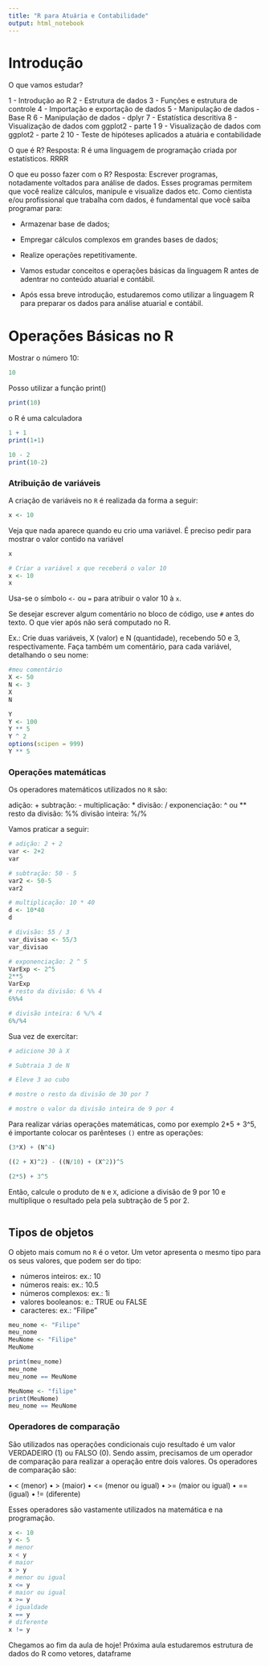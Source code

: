 ```yaml
---
title: "R para Atuária e Contabilidade"
output: html_notebook
---
```


# Introdução

O que vamos estudar?

1 - Introdução ao R
2 - Estrutura de dados
3 - Funções e estrutura de controle
4 - Importação e exportação de dados
5 - Manipulação de dados - Base R
6 - Manipulação de dados - dplyr
7 - Estatística descritiva
8 - Visualização de dados com ggplot2 - parte 1
9 - Visualização de dados com ggplot2 - parte 2
10 - Teste de hipóteses aplicados a atuária e contabilidade 


O que é R? 
Resposta: R é uma linguagem de programação criada por estatísticos. RRRR

O que eu posso fazer com o R?
Resposta: Escrever programas, notadamente voltados para análise de dados. 
Esses programas permitem que você realize cálculos, manipule e visualize dados etc. 
Como cientista e/ou profissional que trabalha com dados, é fundamental que você saiba programar para:

- Armazenar base de dados;
- Empregar cálculos complexos em grandes bases de dados;
- Realize operações repetitivamente.

 - Vamos estudar conceitos e operações básicas da linguagem R antes de adentrar no conteúdo atuarial e contábil. 
 - Após essa breve introdução, estudaremos como utilizar a linguagem R para preparar os dados para análise atuarial e contábil. 

# Operações Básicas no R

Mostrar o número 10:
```r
10
```

Posso utilizar a função print()
```r
print(10)
```

o R é uma calculadora
```r
1 + 1
print(1+1)
```

```r
10 - 2
print(10-2)
```


### Atribuição de variáveis

A criação de variáveis no `R` é realizada da forma a seguir:

```r
x <- 10 
```
Veja que nada aparece quando eu crio uma variável. É preciso pedir para mostrar o valor contido na variável

```r
x
```

```r
# Criar a variável x que receberá o valor 10
x <- 10
x
```

Usa-se o símbolo `<-` ou `=` para atribuir o valor 10 à `x`.

Se desejar escrever algum comentário no bloco de código, use `#` antes do texto. O que vier após não será computado no R.

Ex.: Crie duas variáveis, X (valor) e N (quantidade), recebendo 50 e 3, respectivamente. Faça também um comentário, para cada variável, detalhando o seu nome:


```r
#meu comentário
X <- 50 
N <- 3
X
N
```

```r
Y
Y <- 100
Y ** 5
Y ^ 2
options(scipen = 999)
Y ** 5
```

### Operações matemáticas

Os operadores matemáticos utilizados no `R` são:

adição: +
subtração: -
multiplicação: *
divisão: /
exponenciação: ^ ou **
resto da divisão: %% 
divisão inteira: %/%

Vamos praticar a seguir:

```r
# adição: 2 + 2
var <- 2+2
var

# subtração: 50 - 5
var2 <- 50-5
var2

# multiplicação: 10 * 40
d <- 10*40
d

# divisão: 55 / 3
var_divisao <- 55/3
var_divisao

# exponenciação: 2 ^ 5
VarExp <- 2^5
2**5
VarExp
# resto da divisão: 6 %% 4
6%%4

# divisão inteira: 6 %/% 4
6%/%4
```

Sua vez de exercitar:

```r
# adicione 30 à X

```

```r
# Subtraia 3 de N

```

```r
# Eleve 3 ao cubo

```

```r
# mostre o resto da divisão de 30 por 7

```

```r
# mostre o valor da divisão inteira de 9 por 4

```

Para realizar várias operações matemáticas, como por exemplo 2*5 + 3^5, é importante colocar os parênteses `()` entre as operações:

```r
(3*X) + (N^4)

((2 + X)^2) - ((N/10) + (X^2))^5
```


```r
(2*5) + 3^5
```

Então, calcule o produto de `N` e `X`, adicione a divisão de 9 por 10 e multiplique o resultado pela pela subtração de 5 por 2. 

```r

```

## Tipos de objetos

O objeto mais comum no `R` é o vetor. Um vetor apresenta o mesmo tipo para os seus valores, que podem ser do tipo:

* números inteiros: ex.: 10
* números reais: ex.: 10.5
* números complexos: ex.: 1i
* valores booleanos: e.: TRUE ou FALSE
* caracteres: ex.: "Filipe"

```r
meu_nome <- "Filipe"
meu_nome
MeuNome <- "Filipe"
MeuNome

print(meu_nome)
meu_nome
meu_nome == MeuNome 

MeuNome <- "filipe"
print(MeuNome)
meu_nome == MeuNome
```

### Operadores de comparação

São utilizados nas operações condicionais cujo resultado é um valor VERDADEIRO (1) ou FALSO (0). Sendo assim, precisamos de um operador de comparação para realizar a operação entre dois valores. Os operadores de comparação são:

•	< (menor)
•	> (maior)
•	<= (menor ou igual)
•	>= (maior ou igual)
•	== (igual)
•	!=  (diferente)

Esses operadores são vastamente utilizados na matemática e na programação. 

```r
x <- 10
y <- 5
# menor
x < y
# maior
x > y
# menor ou igual
x <= y
# maior ou igual
x >= y
# igualdade
x == y
# diferente
x != y
```

Chegamos ao fim da aula de hoje!
Próxima aula estudaremos estrutura de dados do R como vetores, dataframe

